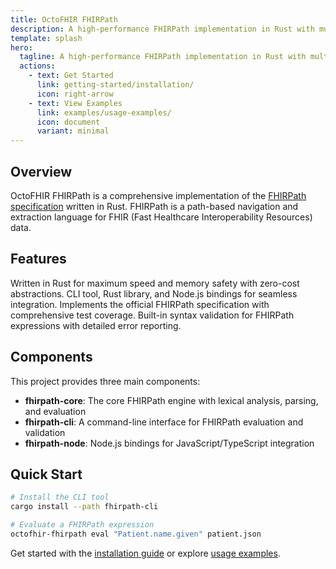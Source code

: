 ```yaml
---
title: OctoFHIR FHIRPath
description: A high-performance FHIRPath implementation in Rust with multiple language bindings.
template: splash
hero:
  tagline: A high-performance FHIRPath implementation in Rust with multiple language bindings
  actions:
    - text: Get Started
      link: getting-started/installation/
      icon: right-arrow
    - text: View Examples
      link: examples/usage-examples/
      icon: document
      variant: minimal
---
```



## Overview

OctoFHIR FHIRPath is a comprehensive implementation of the [FHIRPath specification](http://hl7.org/fhirpath/) written in Rust. FHIRPath is a path-based navigation and extraction language for FHIR (Fast Healthcare Interoperability Resources) data.

## Features

<CardGrid stagger>
	<Card title="High Performance" icon="rocket">
		Written in Rust for maximum speed and memory safety with zero-cost abstractions.
	</Card>
	<Card title="Multiple Interfaces" icon="puzzle">
		CLI tool, Rust library, and Node.js bindings for seamless integration.
	</Card>
	<Card title="FHIRPath Compliance" icon="approve-check">
		Implements the official FHIRPath specification with comprehensive test coverage.
	</Card>
	<Card title="Expression Validation" icon="magnifier">
		Built-in syntax validation for FHIRPath expressions with detailed error reporting.
	</Card>
</CardGrid>

## Components

This project provides three main components:

- **fhirpath-core**: The core FHIRPath engine with lexical analysis, parsing, and evaluation
- **fhirpath-cli**: A command-line interface for FHIRPath evaluation and validation
- **fhirpath-node**: Node.js bindings for JavaScript/TypeScript integration

## Quick Start

```bash
# Install the CLI tool
cargo install --path fhirpath-cli

# Evaluate a FHIRPath expression
octofhir-fhirpath eval "Patient.name.given" patient.json
```

Get started with the [installation guide](getting-started/installation/) or explore [usage examples](examples/usage-examples/).
